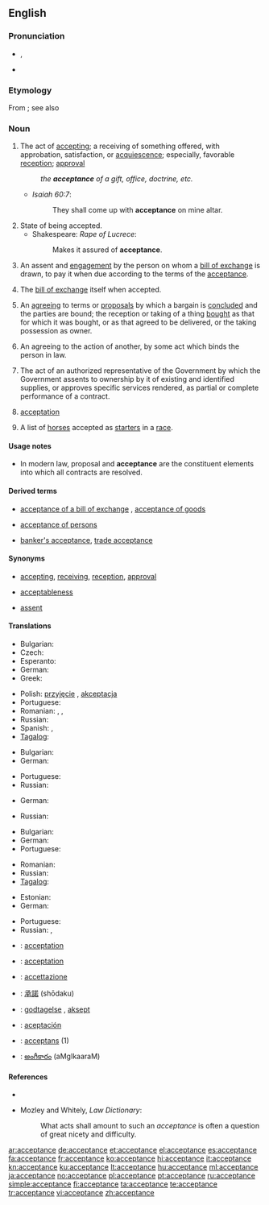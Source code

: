 ==English==

===Pronunciation===
* {{IPA|/əkˈsɛp.təns/}}, {{SAMPA|/@k"sEp.t@ns/}}
* {{audio|En-us-acceptance.ogg|Audio (US)}}

===Etymology===
From {{etyl|fro}} {{term|accepter|lang=fro}}; see also {{term|accept}}

===Noun===
{{en-noun}}

# The act of [[accepting]]; a receiving of something offered, with approbation, satisfaction, or [[acquiescence]]; especially, favorable [[reception]]; [[approval]]
#: ''the '''acceptance''' of a gift, office, doctrine, etc.''
#* ''Isaiah 60:7'':
#*: They shall come up with '''acceptance''' on mine altar.
# State of being accepted.
#* Shakespeare: ''Rape of Lucrece'':
#*: Makes it assured of '''acceptance'''.
# {{business|finance}} An assent and [[engagement]] by the person on whom a [[bill of exchange]] is drawn, to pay it when due according to the terms of the [[acceptance]].
# {{business|finance}} The [[bill of exchange]] itself when accepted.
# An [[agreeing]] to terms or [[proposals]] by which a bargain is [[concluded]] and the parties are bound; the reception or taking of a thing [[bought]] as that for which it was bought, or as that agreed to be delivered, or the taking possession as owner.
# {{legal}} An agreeing to the action of another, by some act which binds the person in law.
# {{US|_|Government}} The act of an authorized representative of the Government by which the Government assents to ownership by it of existing and identified supplies, or approves specific services rendered, as partial or complete performance of a contract.
# {{obsolete}} [[acceptation]]
# {{Australia|and|New Zealand|plural}} A list of [[horse]]s accepted as [[starter]]s in a [[race]].

====Usage notes====
* {{sense|legal|An agreeing to the action of another, by some act which binds the person in law}} In modern law, proposal and '''acceptance''' are the constituent elements into which all contracts are resolved.

====Derived terms====
* {{sense|US Government|act of an authorized representative to assent to ownership or approve services rendered}} [[acceptance of a bill of exchange]]<!-- If this meets CFI, move the following synonyms and def to that entry: '''check''', '''draft''', or '''order''', "an engagement to pay it according to the terms. This engagement is usually made by writing the word "accepted" across the face of the bill." -->, [[acceptance of goods]] <!-- If this meets CFI, move the following def to that entry: "under the statute of frauds, is an [[intelligent]] acceptance by a party [[knowing]] the nature of the [[transaction]]." -->
* [[acceptance of persons]] <!-- If this meets CFI, move the following to that entry: "[[partiality]], [[favoritism]]. See under [[accept]]." -->
* {{sense|business, finance}} [[banker's acceptance]], [[trade acceptance]]

====Synonyms====
* {{sense|act of accepting}} [[accepting]], [[receiving]], [[reception]], [[approval]]
* {{sense|State of being accepted}} [[acceptableness]]
* {{sense|commerce|assent and engagement of a bill of exchange}} [[assent]]

====Translations====
{{trans-top|receiving of something offered}}
* Bulgarian: {{t|bg|приемане}}
* Czech: {{t-|cs|přijetí|n}}
* Esperanto: {{t|eo|akceptaĵo}}
* German: {{t+|de|Annahme|f}}
* Greek: {{t|el|αποδοχή|f|sc=Grek}}
{{trans-mid}}
* Polish: [[przyjęcie]] {{n}}, [[akceptacja]] {{f}}
* Portuguese: {{t+|pt|aceitação|f}}
* Romanian: {{t|ro|acceptare|f}}, {{t|ro|acceptanță|f}}, {{t|ro|primire|f}}
* Russian: {{t+|ru|получение|n|tr=polučénie}}
* Spanish: {{t|es|aceptación|f}}, {{t|es|aprobación|f}}
* [[Tagalog]]: {{t|tl|pagtanggap}}
{{trans-bottom}}

{{trans-top|(commerce) An assent and engagement by the person on whom a bill of exchange is drawn}}
* Bulgarian: {{t|bg|акцептиране}}
* German: {{t+|de|Akzeptanz|f}}
{{trans-mid}}
* Portuguese: {{t+|pt|aceite|m}}
* Russian: {{t+|ru|акцепт|m|tr=aktsépt}}
{{trans-bottom}}

{{trans-top|(commerce) The bill itself when accepted.}}
* German: {{t+|de|Vertrag|m}}
{{trans-mid}}
* Russian: {{t+|ru|договор|m|tr=dogovór}}
{{trans-bottom}}

{{trans-top|An agreeing to terms or proposals}}
* Bulgarian: {{t+|bg|съгласие}}
* German: {{t+|de|Akzeptanz|f}}
* Portuguese: {{t+|pt|aceitação|f}}
{{trans-mid}}
* Romanian: {{t|ro|acceptare|f}}
* Russian: {{t+|ru|принятие|n|tr=prinjátie}}
* [[Tagalog]]: {{t|tl|pagsang-ayon}}
{{trans-bottom}}

{{trans-top|(law) An agreeing to the action of another}}
* Estonian: {{t|et|heakskiitmine}}
* German: {{t+|de|Annahme|f}}
{{trans-mid}}
* Portuguese: {{t+|pt|aceitação|f}}
* Russian: {{t+|ru|одобрение|n|tr=odobrénie}}, {{t+|ru|признание|n|tr=priznánie}}
{{trans-bottom}}

{{trans-top|(US Government) The act of an authorized representative of the Government}}
{{trans-mid}}
{{trans-bottom}}

{{trans-top|(obsolete) acceptation}}
{{trans-mid}}
{{trans-bottom}}

{{trans-top|(Australia and New Zealand, plural) A list of horses accepted as starters in a race.}}
{{trans-mid}}
{{trans-bottom}}

{{checktrans-top}}
* {{ttbc|fr}}: [[acceptation]] {{f}}
* {{ttbc|ia}}: [[acceptation]]
* {{ttbc|it}}: [[accettazione]]
* {{ttbc|ja}}: [[承諾]] (shōdaku)
* {{ttbc|no}}: [[godtagelse]] {{c}}, [[aksept]] {{c}}
{{trans-mid}}
* {{ttbc|es}}: [[aceptación]]
* {{ttbc|sv}}: [[acceptans]] (1)
* {{ttbc|te}}: [[అంగీకారం]] (aMgIkaaraM)
{{trans-bottom}}

====References====
* {{R:Webster 1913}}
* {{sense|legal|An agreeing to the action of another, by some act which binds the person in law}} Mozley and Whitely, ''Law Dictionary'':
*: What acts shall amount to such an ''acceptance'' is often a question of great nicety and difficulty.

[[ar:acceptance]]
[[de:acceptance]]
[[et:acceptance]]
[[el:acceptance]]
[[es:acceptance]]
[[fa:acceptance]]
[[fr:acceptance]]
[[ko:acceptance]]
[[hi:acceptance]]
[[it:acceptance]]
[[kn:acceptance]]
[[ku:acceptance]]
[[lt:acceptance]]
[[hu:acceptance]]
[[ml:acceptance]]
[[ja:acceptance]]
[[no:acceptance]]
[[pl:acceptance]]
[[pt:acceptance]]
[[ru:acceptance]]
[[simple:acceptance]]
[[fi:acceptance]]
[[ta:acceptance]]
[[te:acceptance]]
[[tr:acceptance]]
[[vi:acceptance]]
[[zh:acceptance]]